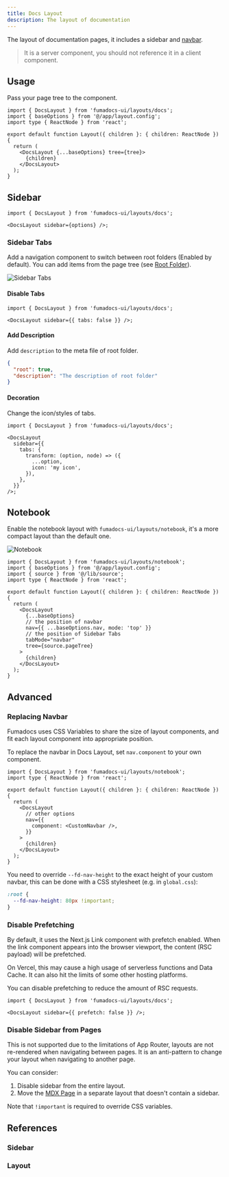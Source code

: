 ```yaml
---
title: Docs Layout
description: The layout of documentation
---
```


The layout of documentation pages, it includes a sidebar and [navbar](/docs/ui/layouts/navbar).

> It is a server component, you should not reference it in a client component.

## Usage

Pass your page tree to the component.

```tsx title="layout.tsx"
import { DocsLayout } from 'fumadocs-ui/layouts/docs';
import { baseOptions } from '@/app/layout.config';
import type { ReactNode } from 'react';

export default function Layout({ children }: { children: ReactNode }) {
  return (
    <DocsLayout {...baseOptions} tree={tree}>
      {children}
    </DocsLayout>
  );
}
```

## Sidebar

```tsx title="layout.tsx"
import { DocsLayout } from 'fumadocs-ui/layouts/docs';

<DocsLayout sidebar={options} />;
```

### Sidebar Tabs

Add a navigation component to switch between root folders (Enabled by default).
You can add items from the page tree (see [Root Folder](/docs/ui/page-conventions#root-folder)).

<div className='max-w-[360px] mx-auto'>

![Sidebar Tabs](/docs/sidebar-tabs.png)

</div>

#### Disable Tabs

```tsx
import { DocsLayout } from 'fumadocs-ui/layouts/docs';

<DocsLayout sidebar={{ tabs: false }} />;
```

#### Add Description

Add `description` to the meta file of root folder.

```json title="meta.json"
{
  "root": true,
  "description": "The description of root folder"
}
```

#### Decoration

Change the icon/styles of tabs.

```tsx
import { DocsLayout } from 'fumadocs-ui/layouts/docs';

<DocsLayout
  sidebar={{
    tabs: {
      transform: (option, node) => ({
        ...option,
        icon: 'my icon',
      }),
    },
  }}
/>;
```

## Notebook

Enable the notebook layout with `fumadocs-ui/layouts/notebook`, it's a more compact layout than the default one.

![Notebook](/docs/notebook.png)

```tsx title="layout.tsx"
import { DocsLayout } from 'fumadocs-ui/layouts/notebook';
import { baseOptions } from '@/app/layout.config';
import { source } from '@/lib/source';
import type { ReactNode } from 'react';

export default function Layout({ children }: { children: ReactNode }) {
  return (
    <DocsLayout
      {...baseOptions}
      // the position of navbar
      nav={{ ...baseOptions.nav, mode: 'top' }}
      // the position of Sidebar Tabs
      tabMode="navbar"
      tree={source.pageTree}
    >
      {children}
    </DocsLayout>
  );
}
```

## Advanced

### Replacing Navbar

Fumadocs uses CSS Variables to share the size of layout components, and fit each layout component into appropriate position.

To replace the navbar in Docs Layout, set `nav.component` to your own component.

```tsx title="layout.tsx"
import { DocsLayout } from 'fumadocs-ui/layouts/notebook';
import type { ReactNode } from 'react';

export default function Layout({ children }: { children: ReactNode }) {
  return (
    <DocsLayout
      // other options
      nav={{
        component: <CustomNavbar />,
      }}
    >
      {children}
    </DocsLayout>
  );
}
```

You need to override `--fd-nav-height` to the exact height of your custom navbar, this can be done with a CSS stylesheet (e.g. in `global.css`):

```css
:root {
  --fd-nav-height: 80px !important;
}
```

### Disable Prefetching

By default, it uses the Next.js Link component with prefetch enabled.
When the link component appears into the browser viewport, the content (RSC payload) will be prefetched.

On Vercel, this may cause a high usage of serverless functions and Data Cache.
It can also hit the limits of some other hosting platforms.

You can disable prefetching to reduce the amount of RSC requests.

```tsx
import { DocsLayout } from 'fumadocs-ui/layouts/docs';

<DocsLayout sidebar={{ prefetch: false }} />;
```

### Disable Sidebar from Pages

This is not supported due to the limitations of App Router, layouts are not re-rendered when navigating between pages.
It is an anti-pattern to change your layout when navigating to another page.

You can consider:

1. Disable sidebar from the entire layout.
2. Move the [MDX Page](/docs/ui/layouts/page#mdx-page) in a separate layout that doesn't contain a sidebar.

Note that `!important` is required to override CSS variables.

## References

### Sidebar

<AutoTypeTable path="./content/docs/ui/props.ts" name="SidebarProps" />

### Layout

<AutoTypeTable path="./content/docs/ui/props.ts" name="DocsLayoutProps" />
